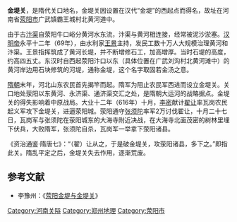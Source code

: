 {{onesource|time=2014-01-23T07:41:09+00:00}}
'''金堤关'''，是隋代关口地名，金堤关因设置在汉代“金堤”的西起点而得名，故址在河南省[[荥阳市|荥阳市]]广武镇霸王城村北黄河道中。

由于古[[汴渠|汴渠]]自荥阳牛口峪分黄河水东流，汴渠与黄河相连接，经常被泥沙淤塞。[[汉明帝|汉明帝]]永平十二年（69年），由水利家[[王景|王景]]主持，发民工数十万人大规模治理黄河和汴渠。王景指挥筑成了黄河长堤，并不断增修石工，加高增厚。当时石堤的高度，约高四五丈。东汉时自西起荥阳汴口以东（具体位置在广武刘沟村北黄河滩中）的黄河岸边用石块修筑的河堤，通称金堤，这个名字取固若金汤之意。

[[隋朝|隋朝]]末年，河北山东农民首先揭竿而起。隋军为阻止农民军西进而设立金堤关。关口地处荥阳以东黄河、永济渠、通济渠交汇之处，是隋朝大运河的战略据点。金堤关的得失影响着中原战局。大业十二年（616年）十月，[[李密|李密]]献计[[翟让|翟让]]率瓦岗农民起义军攻下金堤关，进逼荥阳城。荥阳通守[[张须陀|张须陀]]率军2万讨伐翟让，十月二十七日，瓦岗军与张须陀在荥阳城东的大海寺附近决战，在大海寺北面茂密的树林里埋下伏兵，大败隋军，张须陀自杀，瓦岗军一举拿下荥阳诸县。

《资治通鉴·隋唐七》：“（翟）让从之，于是破金堤关，攻荥阳诸县，多下之。”即指此关。隋乱平定之后，金堤关失去作用，逐渐荒废。

==参考文献==
* 李豫州：《[http://blog.sina.com.cn/s/blog_6830ba590101a5il.html 荥阳金堤与金堤关]》

[[Category:河南关隘|Category:河南关隘]]
[[Category:郑州地理|Category:郑州地理]]
[[Category:荥阳市|Category:荥阳市]]